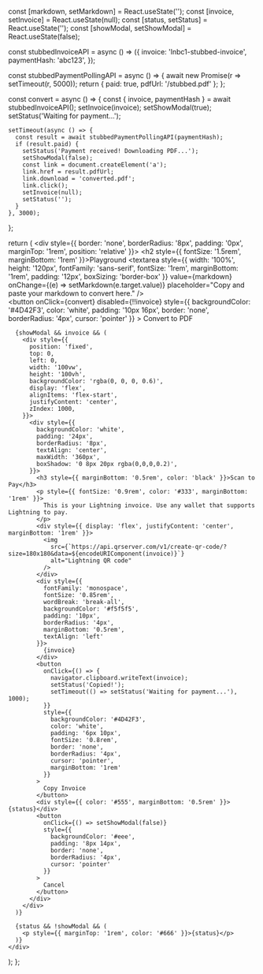 
  const [markdown, setMarkdown] = React.useState('');
  const [invoice, setInvoice] = React.useState(null);
  const [status, setStatus] = React.useState('');
  const [showModal, setShowModal] = React.useState(false);

  const stubbedInvoiceAPI = async () => ({
    invoice: 'lnbc1-stubbed-invoice',
    paymentHash: 'abc123',
  });

  const stubbedPaymentPollingAPI = async () => {
    await new Promise(r => setTimeout(r, 5000));
    return { paid: true, pdfUrl: '/stubbed.pdf' };
  };

  const convert = async () => {
    const { invoice, paymentHash } = await stubbedInvoiceAPI();
    setInvoice(invoice);
    setShowModal(true);
    setStatus('Waiting for payment...');

    setTimeout(async () => {
      const result = await stubbedPaymentPollingAPI(paymentHash);
      if (result.paid) {
        setStatus('Payment received! Downloading PDF...');
        setShowModal(false);
        const link = document.createElement('a');
        link.href = result.pdfUrl;
        link.download = 'converted.pdf';
        link.click();
        setInvoice(null);
        setStatus('');
      }
    }, 3000);
  };

  return (
    <div style={{
      border: 'none',
      borderRadius: '8px',
      padding: '0px',
      marginTop: '1rem',
      position: 'relative'
    }}>
      <h2 style={{ fontSize: '1.5rem', marginBottom: '1rem' }}>Playground</h2>
      <textarea
        style={{
          width: '100%',
          height: '120px',
          fontFamily: 'sans-serif',
          fontSize: '1rem',
          marginBottom: '1rem',
          padding: '12px',
          boxSizing: 'border-box'
        }}
        value={markdown}
        onChange={(e) => setMarkdown(e.target.value)}
        placeholder="Copy and paste your markdown to convert here."
      />
      <br />
      <button
        onClick={convert}
        disabled={!!invoice}
        style={{
          backgroundColor: '#4D42F3',
          color: 'white',
          padding: '10px 16px',
          border: 'none',
          borderRadius: '4px',
          cursor: 'pointer'
        }}
      >
        Convert to PDF
      </button>

      {showModal && invoice && (
        <div style={{
          position: 'fixed',
          top: 0,
          left: 0,
          width: '100vw',
          height: '100vh',
          backgroundColor: 'rgba(0, 0, 0, 0.6)',
          display: 'flex',
          alignItems: 'flex-start',
          justifyContent: 'center',
          zIndex: 1000,
        }}>
          <div style={{
            backgroundColor: 'white',
            padding: '24px',
            borderRadius: '8px',
            textAlign: 'center',
            maxWidth: '360px',
            boxShadow: '0 8px 20px rgba(0,0,0,0.2)',
          }}>
            <h3 style={{ marginBottom: '0.5rem', color: 'black' }}>Scan to Pay</h3>
            <p style={{ fontSize: '0.9rem', color: '#333', marginBottom: '1rem' }}>
              This is your Lightning invoice. Use any wallet that supports Lightning to pay.
            </p>
            <div style={{ display: 'flex', justifyContent: 'center', marginBottom: '1rem' }}>
              <img
                src={`https://api.qrserver.com/v1/create-qr-code/?size=180x180&data=${encodeURIComponent(invoice)}`}
                alt="Lightning QR code"
              />
            </div>
            <div style={{
              fontFamily: 'monospace',
              fontSize: '0.85rem',
              wordBreak: 'break-all',
              backgroundColor: '#f5f5f5',
              padding: '10px',
              borderRadius: '4px',
              marginBottom: '0.5rem',
              textAlign: 'left'
            }}>
              {invoice}
            </div>
            <button
              onClick={() => {
                navigator.clipboard.writeText(invoice);
                setStatus('Copied!');
                setTimeout(() => setStatus('Waiting for payment...'), 1000);
              }}
              style={{
                backgroundColor: '#4D42F3',
                color: 'white',
                padding: '6px 10px',
                fontSize: '0.8rem',
                border: 'none',
                borderRadius: '4px',
                cursor: 'pointer',
                marginBottom: '1rem'
              }}
            >
              Copy Invoice
            </button>
            <div style={{ color: '#555', marginBottom: '0.5rem' }}>{status}</div>
            <button
              onClick={() => setShowModal(false)}
              style={{
                backgroundColor: '#eee',
                padding: '8px 14px',
                border: 'none',
                borderRadius: '4px',
                cursor: 'pointer'
              }}
            >
              Cancel
            </button>
          </div>
        </div>
      )}

      {status && !showModal && (
        <p style={{ marginTop: '1rem', color: '#666' }}>{status}</p>
      )}
    </div>
  );
};

<MarkdownToPDFPlayground />
